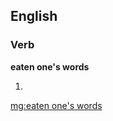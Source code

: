 ==English==

===Verb===
'''eaten one's words'''

# {{past participle of|[[eat one's words]]}}

[[mg:eaten one's words]]